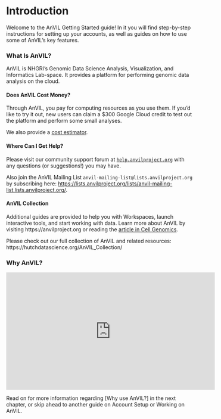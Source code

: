 # Introduction

Welcome to the AnVIL Getting Started guide!  In it you will find step-by-step instructions for setting up your accounts, as well as guides on how to use some of AnVIL’s key features.

### What Is AnVIL?

AnVIL is NHGRI's Genomic Data Science Analysis, Visualization, and Informatics Lab-space.  It provides a platform for performing genomic data analysis on the cloud.

#### Does AnVIL Cost Money?

Through AnVIL, you pay for computing resources as you use them.  If you'd like to try it out, new users can claim a $300 Google Cloud credit to test out the platform and perform some small analyses.

We also provide a [cost estimator](budget-templates.html#types-of-costs).

#### Where Can I Get Help?

Please visit our community support forum at [`help.anvilproject.org`](https://help.anvilproject.org) with any questions (or suggestions!) you may have.

Also join the AnVIL Mailing List `anvil-mailing-list@lists.anvilproject.org` by subscribing here: [https://lists.anvilproject.org/lists/anvil-mailing-list.lists.anvilproject.org/]([https://lists.anvilproject.org/lists/anvil-mailing-list.lists.anvilproject.org/).

#### AnVIL Collection

Additional guides are provided to help you with Workspaces, launch interactive tools, and start working with data. Learn more about AnVIL by visiting https://anvilproject.org or reading the [article in Cell Genomics](https://www.sciencedirect.com/science/article/pii/S2666979X21001063).

Please check out our full collection of AnVIL and related resources: https://hutchdatascience.org/AnVIL_Collection/

### Why AnVIL?

<iframe width="560" height="315" src="https://www.youtube.com/embed/XC5qzj-yZb8" title="YouTube video player" frameborder="0" allow="accelerometer; autoplay; clipboard-write; encrypted-media; gyroscope; picture-in-picture" allowfullscreen></iframe>

Read on for more information regarding [Why use AnVIL?] in the next chapter, or skip ahead to another guide on Account Setup or Working on AnVIL.
